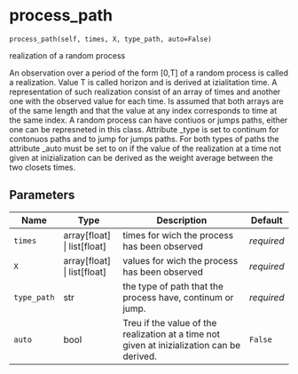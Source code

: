 # process_path { #sim_2024.process_path }

`process_path(self, times, X, type_path, auto=False)`

realization of a random process

An observation over a period of the form [0,T] of a random process is called a realization.
Value T is called horizon and is derived at izialitation time.
A representation of such realization consist of an array of times and another one with the observed value for each time.
Is assumed that both arrays are of the same length and that the value at any index corresponds to time at the same index.
A random process can have contiuos or jumps paths, either one can be represneted in this class.
Attribute _type is set to continum for contonuos paths and to jump for jumps paths.
For both types of paths the attribute _auto must be set to on if the value of the realization at a time not given at inizialization can be derived as the weight average between the two closets times.

## Parameters

| Name        | Type                            | Description                                                                                | Default    |
|-------------|---------------------------------|--------------------------------------------------------------------------------------------|------------|
| `times`     | array\[float\] \| list\[float\] | times for wich the process has been observed                                               | _required_ |
| `X`         | array\[float\] \| list\[float\] | values for wich the process has been observed                                              | _required_ |
| `type_path` | str                             | the type of path that the process have, continum or jump.                                  | _required_ |
| `auto`      | bool                            | Treu if the value of the realization at a time not given at inizialization can be derived. | `False`    |
